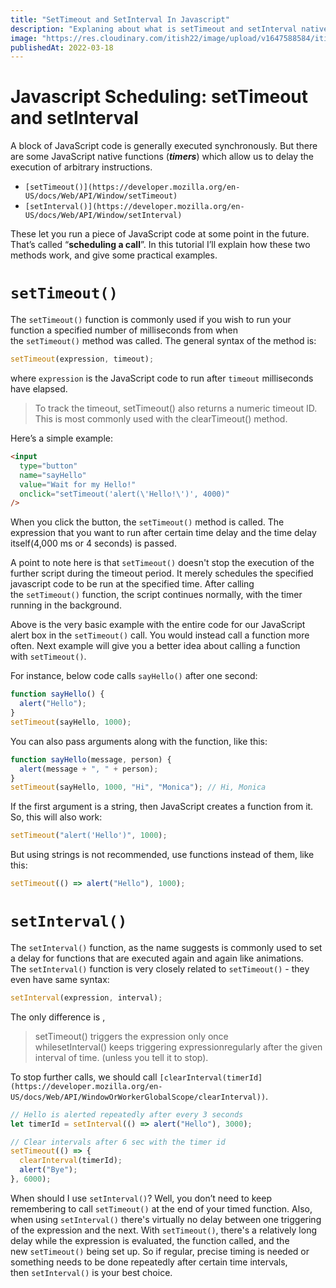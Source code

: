 ```yaml
---
title: "SetTimeout and SetInterval In Javascript"
description: "Explaning about what is setTimeout and setInterval native function in javascript ."
image: "https://res.cloudinary.com/itish22/image/upload/v1647588584/itishprasad/blogImage/photo-1542995470-870e12e7e14f_jdohvm.avif"
publishedAt: 2022-03-18
---
```


# **Javascript Scheduling: setTimeout and setInterval**

A block of JavaScript code is generally executed synchronously. But there are some JavaScript native functions (**_timers_**) which allow us to delay the execution of arbitrary instructions.

- `[setTimeout()](https://developer.mozilla.org/en-US/docs/Web/API/Window/setTimeout)`
- `[setInterval()](https://developer.mozilla.org/en-US/docs/Web/API/Window/setInterval)`

These let you run a piece of JavaScript code at some point in the future. That’s called “**scheduling a call**”. In this tutorial I’ll explain how these two methods work, and give some practical examples.

# **`setTimeout()`**

The `setTimeout()` function is commonly used if you wish to run your function a specified number of milliseconds from when the `setTimeout()` method was called. The general syntax of the method is:

```js
setTimeout(expression, timeout);
```

where `expression` is the JavaScript code to run after `timeout` milliseconds have elapsed.

> To track the timeout, setTimeout() also returns a numeric timeout ID. This is most commonly used with the clearTimeout() method.

Here’s a simple example:

```html
<input
  type="button"
  name="sayHello"
  value="Wait for my Hello!"
  onclick="setTimeout('alert(\'Hello!\')', 4000)"
/>
```

When you click the button, the `setTimeout()` method is called. The expression that you want to run after certain time delay and the time delay itself(4,000 ms or 4 seconds) is passed.

A point to note here is that `setTimeout()` doesn't stop the execution of the further script during the timeout period. It merely schedules the specified javascript code to be run at the specified time. After calling the `setTimeout()` function, the script continues normally, with the timer running in the background.

Above is the very basic example with the entire code for our JavaScript alert box in the `setTimeout()` call. You would instead call a function more often. Next example will give you a better idea about calling a function with `setTimeout()`.

For instance, below code calls `sayHello()` after one second:

```js
function sayHello() {
  alert("Hello");
}
setTimeout(sayHello, 1000);
```

You can also pass arguments along with the function, like this:

```js
function sayHello(message, person) {
  alert(message + ", " + person);
}
setTimeout(sayHello, 1000, "Hi", "Monica"); // Hi, Monica
```

If the first argument is a string, then JavaScript creates a function from it. So, this will also work:

```js
setTimeout("alert('Hello')", 1000);
```

But using strings is not recommended, use functions instead of them, like this:

```js
setTimeout(() => alert("Hello"), 1000);
```

# **`setInterval()`**

The `setInterval()` function, as the name suggests is commonly used to set a delay for functions that are executed again and again like animations. The `setInterval()` function is very closely related to `setTimeout()` - they even have same syntax:

```js
setInterval(expression, interval);
```

The only difference is ,

> setTimeout() triggers the expression only once whilesetInterval() keeps triggering expressionregularly after the given interval of time. (unless you tell it to stop).

To stop further calls, we should call `[clearInterval(timerId](https://developer.mozilla.org/en-US/docs/Web/API/WindowOrWorkerGlobalScope/clearInterval))`.

```js
// Hello is alerted repeatedly after every 3 seconds
let timerId = setInterval(() => alert("Hello"), 3000);

// Clear intervals after 6 sec with the timer id
setTimeout(() => {
  clearInterval(timerId);
  alert("Bye");
}, 6000);
```

When should I use `setInterval()`? Well, you don’t need to keep remembering to call `setTimeout()` at the end of your timed function. Also, when using `setInterval()` there's virtually no delay between one triggering of the expression and the next. With `setTimeout()`, there's a relatively long delay while the expression is evaluated, the function called, and the new `setTimeout()` being set up. So if regular, precise timing is needed or something needs to be done repeatedly after certain time intervals, then `setInterval()` is your best choice.
